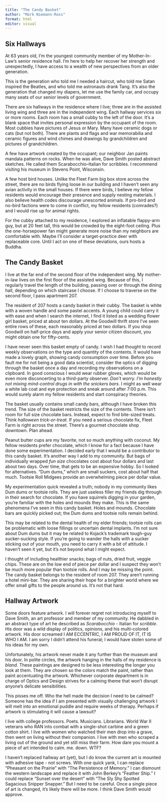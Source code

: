 ```yaml
---
title: "The Candy Basket"
author: "Mark Niemann-Ross"
format: html
editor: visual
---
```


## Six Hallways

At 63 years old, I'm the youngest community member of my Mother-In-Law's senior residence hall. I'm here to help her recover her strength and unexpectedly, I have access to a wealth of new perspectives from an older generation.

This is the generation who told me I needed a haircut, who told me Satan inspired the Beatles, and who told me astronauts drank Tang. It's also the generation that changed my diapers, let me use the family car, and occupy many seats of our senior levels of government.

There are six hallways in the residence where I live; three are in the assisted living wing and three are in the independent wing. Each hallway services six or more rooms. Each room has a small cubby to the left of the door. It's a blank space that invites personal expression by the occupant of the room. Most cubbies have pictures of Jesus or Mary. Many have ceramic dogs or cats (but not both). There are plants and flags and war memorabilia and ceramic figures and wind chimes and drawings by grandchildren and pictures of grandchildren.

A few have artwork created by the occupant; our neighbor Jan paints mandala patterns on rocks. When he was alive, Dave Smith posted abstract sketches. He called them Scarabocchio--Italian for scribbles. I recommend visiting his museum in Stevens Point, Wisconsin.

A few host bird houses. Unlike the Fleet Farm big box store across the street, there are no birds flying loose in our building and I haven't seen any avian activity in the small houses. If there were birds, I believe my fellow residents would encourage their presence and supply nesting materials. I also believe health codes discourage unescorted animals. If pro-bird and no-bird factions were to come in conflict, my fellow residents (comrades?) and I would rise up for animal rights.

For the cubby attached to my residence, I explored an inflatable flappy-arm guy, but at 20 feet tall, this would be crowded by the eight-foot ceiling. Plus the one-horsepower fan might generate more noise than my neighbors are comfortable with. Maybe I'll consider a target-practice deer with replaceable core. Until I act on one of these deviations, ours hosts a Buddha.

## The Candy Basket

I live at the far end of the second floor of the independent wing. My mother-in-law lives on the first floor of the assisted wing. Because of this, I regularly travel the length of the building, passing over or through the dining hall, depending on which staircase I choose. If I choose to traverse on the second floor, I pass apartment 207.

The resident of 207 hosts a candy basket in their cubby. The basket is white with a woven handle and some pastel accents. A young child could carry it with ease and when I search the internet, I find it listed as a wedding flower girl basket, priced at about ten dollars. At the Goodwill thrift store I've seen entire rows of these, each reasonably priced at two dollars. If you shop Goodwill on half-price days and apply your senior citizen discount, you might obtain one for fifty-cents.

I have never seen this basket empty of candy. I wish I had thought to record weekly observations on the type and quantity of the contents. It would have made a lovely graph, showing candy consumption over time. Before you fault me for not being a good data scientist, consider the optics of digging through the basket once a day and recording my observations on a clipboard. In good conscious I would wear rubber gloves, which would be even more disconcerting to a third-party observer. *Don't worry. I'm honestly not mixing mind-control drugs in with the snickers bars.* I might as well wear a white lab coat and eye protection and sneak around after 7:00 p.m. This would surely alarm my fellow residents and start conspiracy theories.

The basket usually contains small candy bars, although I have broken this trend. The size of the basket restricts the size of the contents. There isn't room for full size chocolate bars. Instead, expect to find bite-sized treats. Think *halloween trick-or-treat.* If you need a serious chocolate fix, Fleet Farm is right across the street. There's a gourmet chocolate shop downtown. Plan ahead.

Peanut butter cups are my favorite, not so much anything with coconut. My fellow residents prefer chocolate, which I know for a fact because I have done some experimentation. I decided early that I would be a contributor to this candy basket. It's another way I add to my community. But bags of individually wrapped *fun size* chocolates cost about four dollars and last about two days. Over time, that gets to be an expensive hobby. So I looked for alternatives. "Dum dums," which are small suckers, cost about half that much. Tootsie Roll Midgees provide an overwhelming piece per dollar value.

My experimentation quick revealed a truth; nobody in my community likes Dum dums or tootsie rolls. They are just useless filler my friends dig through in their search for chocolate. If you have squirrels digging in your garden, you're familiar with the holes and mounds they make. This is the same phenomena I've seen in this candy basket. Holes and mounds. Chocolate bars are quickly picked out; the Dum dums and tootsie rolls remain behind.

This may be related to the dental health of my elder friends; tootsie rolls can be problematic with loose fillings or uncertain dental implants. I'm not sure about Dum dums but it may be related to Kojack's trademark tough-guy sucker-sucking style. If you're going to wander the halls with a sucker sticking out of your mouth, you need to carry it with a bit of attitude. I haven't seen it yet, but it's not beyond what I might expect.

I thought of including healthier snacks; bags of nuts, dried fruit, veggie chips. These are on the low end of piece per dollar and I suspect they won't be much more popular than tootsie rolls. And I may be missing the point. The candy basket belongs to the resident of room 207. They aren't running a hotel mini-bar. They are sharing their hope for a brighter world where we offer small gifts to the people around us. It's not that hard.

## Hallway Artwork

Some doors feature artwork. I will forever regret not introducing myself to Dave Smith, an art professor and member of my community. He dabbled in an abstract type of art he described as *Scarabocchio* - Italian for *scribble*. His door was a wild display of politics, opinions, and his multi-colored artwork. His door screamed I AM ECCENTRIC, I AM PROUD OF IT, IT IS WHO I AM. I am sorry I didn't attend his funeral; I would have stolen some of his ideas for my own.

Unfortunately, his artwork never made it any further than the museum and his door. In polite circles, the artwork hanging in the halls of my residence is *bland.* These paintings are designed to be less interesting the longer you look at them. They are chosen so the colors match the paint, rather than paint accentuating the artwork. Whichever corporate department is in charge of Optics and Design strives for a calming theme that won't disrupt anyone's delicate sensibilities.

This pisses me off. Who the hell made the decision I need to be calmed? Someone has the idea if I am presented with visually challenging artwork I will melt into an emotional puddle and require weeks of therapy. Perhaps if artwork is stimulating it will cause a lawsuit?

I live with college professors. Poets. Musicians. Librarians. World War II veterans who RAN into combat with a single-shot carbine and a green cotton shirt. I live with women who watched their men drop into a grave, then went on living without their companion. I live with men who scraped a living out of the ground and yet still miss their farm. How dare you mount a piece of art intended to calm. me. down. WTF?

I haven't replaced hallway art (yet), but I do know the current art is mounted with adhesive tape - not screws. With one quick yank, I can replace "Pheasant on the Prairie" with "The Persistence of Memory." I can dismount the western landscape and replace it with John Berkey's "Feather Ship." I could replace "Sunset over the desert" with "The Sly Shy Spotted Sagacious Snipper Snapper." But I need to be careful. Once a single piece of art is changed, it's likely there will be more. I think Dave Smith would approve.
